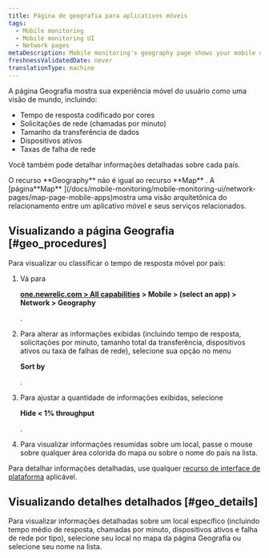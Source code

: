 ```yaml
---
title: Página de geografia para aplicativos móveis
tags:
  - Mobile monitoring
  - Mobile monitoring UI
  - Network pages
metaDescription: Mobile monitoring's geography page shows your mobile users' experience as a world view with color-coded response times for HTTP requests.
freshnessValidatedDate: never
translationType: machine
---
```


A página Geografia mostra sua experiência móvel do usuário como uma visão de mundo, incluindo:

* Tempo de resposta codificado por cores
* Solicitações de rede (chamadas por minuto)
* Tamanho da transferência de dados
* Dispositivos ativos
* Taxas de falha de rede

Você também pode detalhar informações detalhadas sobre cada país.

<Callout variant="tip">
  O recurso <DNT>**Geography**</DNT> não é igual ao recurso <DNT>**Map**</DNT> . A [página<DNT>**Map**</DNT> ](/docs/mobile-monitoring/mobile-monitoring-ui/network-pages/map-page-mobile-apps)mostra uma visão arquitetônica do relacionamento entre um aplicativo móvel e seus serviços relacionados.
</Callout>

## Visualizando a página Geografia [#geo_procedures]

Para visualizar ou classificar o tempo de resposta móvel por país:

1. Vá para

   <DNT>**[one.newrelic.com > All capabilities](https://one.newrelic.com/all-capabilities) > Mobile > (select an app) > Network > Geography**</DNT>

   .

2. Para alterar as informações exibidas (incluindo tempo de resposta, solicitações por minuto, tamanho total da transferência, dispositivos ativos ou taxa de falhas de rede), selecione sua opção no menu

   <DNT>**Sort by**</DNT>

   .

3. Para ajustar a quantidade de informações exibidas, selecione

   <DNT>**Hide &lt; 1% throughput**</DNT>

   .

4. Para visualizar informações resumidas sobre um local, passe o mouse sobre qualquer área colorida do mapa ou sobre o nome do país na lista.

Para detalhar informações detalhadas, use qualquer [recurso de interface de plataforma](/docs/new-relic-solutions/new-relic-one/introduction-new-relic-platform) aplicável.

## Visualizando detalhes detalhados [#geo_details]

Para visualizar informações detalhadas sobre um local específico (incluindo tempo médio de resposta, chamadas por minuto, dispositivos ativos e falha de rede por tipo), selecione seu local no mapa da página Geografia ou selecione seu nome na lista.